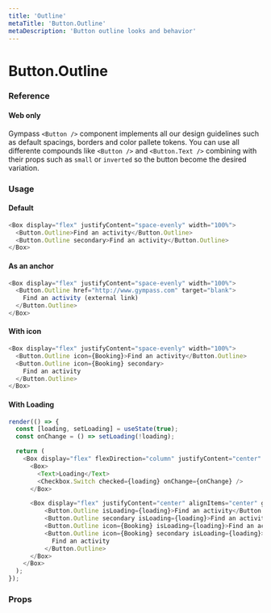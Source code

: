 ```yaml
---
title: 'Outline'
metaTitle: 'Button.Outline'
metaDescription: 'Button outline looks and behavior'
---
```


# Button.Outline

### Reference

#### Web only

Gympass `<Button />` component implements all our design guidelines such as default spacings, borders and color pallete tokens.
You can use all differente compounds like `<Button />` and `<Button.Text />` combining with their props such as `small` or `inverted` so the button become the desired variation.

### Usage

#### Default

```javascript
<Box display="flex" justifyContent="space-evenly" width="100%">
  <Button.Outline>Find an activity</Button.Outline>
  <Button.Outline secondary>Find an activity</Button.Outline>
</Box>
```

#### As an anchor

```javascript
<Box display="flex" justifyContent="space-evenly" width="100%">
  <Button.Outline href="http://www.gympass.com" target="blank">
    Find an activity (external link)
  </Button.Outline>
</Box>
```

#### With icon

```javascript
<Box display="flex" justifyContent="space-evenly" width="100%">
  <Button.Outline icon={Booking}>Find an activity</Button.Outline>
  <Button.Outline icon={Booking} secondary>
    Find an activity
  </Button.Outline>
</Box>
```

#### With Loading

```javascript state
render(() => {
  const [loading, setLoading] = useState(true);
  const onChange = () => setLoading(!loading);

  return (
    <Box display="flex" flexDirection="column" justifyContent="center" alignItems="start" width="auto" gap="large">
      <Box>
        <Text>Loading</Text>
        <Checkbox.Switch checked={loading} onChange={onChange} />
      </Box>

      <Box display="flex" justifyContent="center" alignItems="center" gap="xxlarge">
          <Button.Outline isLoading={loading}>Find an activity</Button.Outline>
          <Button.Outline secondary isLoading={loading}>Find an activity</Button.Outline>
          <Button.Outline icon={Booking} isLoading={loading}>Find an activity</Button.Outline>
          <Button.Outline icon={Booking} secondary isLoading={loading}>
            Find an activity
          </Button.Outline>
      </Box>
    </Box>
  );
});
```

### Props

<PropsTable component="Button" platform="web" />
